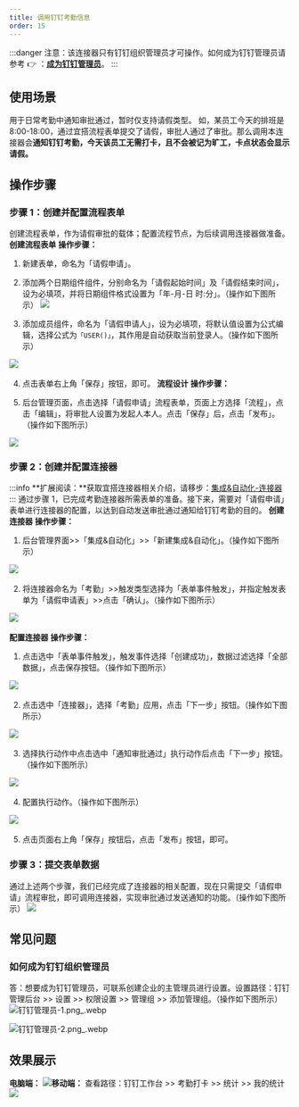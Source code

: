```yaml
---
title: 调用钉钉考勤信息
order: 15
---
```


:::danger
注意：该连接器只有钉钉组织管理员才可操作。如何成为钉钉管理员请参考 👉 ：[**成为钉钉管理员**](#hOIss)。
:::

## 使用场景

用于日常考勤中通知审批通过，暂时仅支持请假类型。
如，某员工今天的排班是 8:00-18:00，通过宜搭流程表单提交了请假，审批人通过了审批。那么调用本连接器会**通知钉钉考勤，今天该员工无需打卡，且不会被记为旷工，卡点状态会显示请假。**

## 操作步骤

### 步骤 1：创建并配置流程表单

创建流程表单，作为请假审批的载体；配置流程节点，为后续调用连接器做准备。
**创建流程表单**
**操作步骤：**

1. 新建表单，命名为「请假申请」。
1. 添加两个日期组件组件，分别命名为「请假起始时间」及「请假结束时间」，设为必填项，并将日期组件格式设置为「年-月-日 时:分」。（操作如下图所示）
   ![](https://gw.alicdn.com/imgextra/i4/O1CN01tPwnPg1N77YQmqMqt_!!6000000001522-2-tps-1920-945.png_.webp)
   ​

1. 添加成员组件，命名为「请假申请人」，设为必填项，将默认值设置为公式编辑，选择公式为`「USER()」`，其作用是自动获取当前登录人。（操作如下图所示）

![](https://img.alicdn.com/imgextra/i2/O1CN01dWoGDC1rkuR4xNG60_!!6000000005670-2-tps-1920-950.png_.webp)
​

4. 点击表单右上角「保存」按钮，即可。
   **流程设计**
   **操作步骤：**

1. 后台管理页面，点击选择「请假申请」流程表单，页面上方选择「流程」，点击「编辑」，将审批人设置为发起人本人。点击「保存」后，点击「发布」。（操作如下图所示）

![](https://img.alicdn.com/imgextra/i2/O1CN01V7PFuc1qKyOHMPNuw_!!6000000005478-2-tps-1920-949.png_.webp)

### 步骤 2：创建并配置连接器

:::info
**扩展阅读：**获取宜搭连接器相关介绍，请移步：[集成&自动化-连接器](/docs/guide/concept/connector)
:::
通过步骤 1，已完成考勤连接器所需表单的准备。接下来，需要对「请假申请」表单进行连接器的配置，以达到自动发送审批通过通知给钉钉考勤的目的。
**创建连接器**
**操作步骤：**

1. 后台管理界面>>「集成&自动化」>>「新建集成&自动化」。（操作如下图所示）

![](https://img.alicdn.com/imgextra/i1/O1CN01FZLcaD20rcmXROV9p_!!6000000006903-2-tps-2878-1592.png_.webp)
​

2. 将连接器命名为「考勤」>>触发类型选择为「表单事件触发」，并指定触发表单为「请假申请表」>>点击「确认」。（操作如下图所示）

![](https://img.alicdn.com/imgextra/i3/O1CN01wJw1dC1D5c5uqv2j9_!!6000000000165-2-tps-2876-1590.png_.webp)
​

**配置连接器**
**操作步骤：**

1. 点击选中「表单事件触发」，触发事件选择「创建成功」，数据过滤选择「全部数据」，点击保存按钮。（操作如下图所示）

![](https://img.alicdn.com/imgextra/i1/O1CN01ydpMfR1Rpmdh45Bmo_!!6000000002161-2-tps-1920-949.png_.webp)
​

2. 点击选中「连接器」，选择「考勤」应用，点击「下一步」按钮。（操作如下图所示）

![](https://img.alicdn.com/imgextra/i2/O1CN01CIQmVS1xUmBFUWeLb_!!6000000006447-2-tps-1920-950.png_.webp)
​

3. 选择执行动作中点击选中「通知审批通过」执行动作后点击「下一步」按钮。（操作如下图所示）

![](https://img.alicdn.com/imgextra/i4/O1CN01SR3Wgi21spRQVfquq_!!6000000007041-2-tps-1920-948.png_.webp)
​

4. 配置执行动作。（操作如下图所示）

![](https://img.alicdn.com/imgextra/i4/O1CN01qBGIS51o8wl8OCfFy_!!6000000005181-2-tps-1920-949.png_.webp)
​

5. 点击页面右上角「保存」按钮后，点击「发布」按钮，即可。

### 步骤 3：提交表单数据

通过上述两个步骤，我们已经完成了连接器的相关配置，现在只需提交「请假申请」流程审批，即可调用连接器，实现审批通过发送通知的功能。（操作如下图所示）
![](https://img.alicdn.com/imgextra/i4/O1CN01TRjoR51Y2VKs2rsGT_!!6000000003001-2-tps-1920-955.png_.webp)

## 常见问题

### 如何成为钉钉组织管理员

答：想要成为钉钉管理员，可联系创建企业的主管理员进行设置。设置路径：钉钉管理后台 >> 设置 >> 权限设置 >> 管理组 >> 添加管理组。（操作如下图所示）
![钉钉管理员-1.png_.webp](https://img.alicdn.com/imgextra/i2/O1CN01KNqzg21nh0bLVIFlV_!!6000000005120-2-tps-1919-864.png_.webp)
​

![钉钉管理员-2.png_.webp](https://img.alicdn.com/imgextra/i1/O1CN01RkjfVV1op5C8BA8fU_!!6000000005273-2-tps-1391-609.png_.webp)

## 效果展示

**电脑端：**
![](https://img.alicdn.com/imgextra/i1/O1CN01h5waQR1I0dsFih0qx_!!6000000000831-2-tps-1920-1036.png_.webp)
​
**移动端：**
查看路径：钉钉工作台 >> 考勤打卡 >> 统计 >> 我的统计
![](https://img.alicdn.com/imgextra/i1/O1CN01RsNUVM1dhn7Usx0X2_!!6000000003768-2-tps-458-917.png_.webp)
